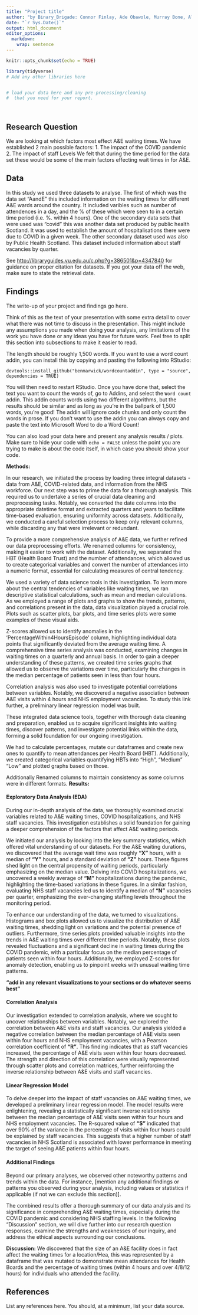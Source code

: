 ```yaml
---
title: "Project title"
author: "by Binary_Brigade: Connor Finlay, Ade Obawole, Murray Bone, Alexander Patton & Cameron Smith"
date: "`r Sys.Date()`"
output: html_document
editor_options: 
  markdown: 
    wrap: sentence
---
```


```r
knitr::opts_chunk$set(echo = TRUE)
```

```r
library(tidyverse)
# Add any other libraries here



```

```r
# load your data here and any pre-processing/cleaning 
#  that you need for your report.




```

## Research Question

We are looking at which factors most effect A&E waiting times.
We have established 2 main possible factors: 1.
The impact of the COVID pandemic 2.
The impact of staff Levels We felt that during the time period for the data set these would be some of the main factors effecting wait times in for A&E.

## Data

In this study we used three datasets to analyse.
The first of which was the data set "AandE" this included information on the waiting times for different A&E wards around the country.
It included varibles such as number of attendences in a day, and the % of these which were seen to in a certain time period (i.e. %. within 4 hours).
One of the secondary data sets that were used was "covid" this was another data set produced by public health Scotland.
It was used to establish the amount of hospitalisations there were due to COVID in a given week.
The other secondary dataset used was also by Public Health Scotland.
This dataset included information about staff vacancies by quarter.

See <http://libraryguides.vu.edu.au/c.php?g=386501&p=4347840> for guidance on proper citation for datasets.
If you got your data off the web, make sure to state the retrieval date.

## Findings

The write-up of your project and findings go here.

Think of this as the text of your presentation with some extra detail to cover what there was not time to discuss in the presentation.
This might include any assumptions you made when doing your analysis, any limitations of the work you have done or any ideas you have for future work.
Feel free to split this section into subsections to make it easier to read.

The length should be roughly 1,500 words.
If you want to use a word count addin, you can install this by copying and pasting the following into RStudio:

`devtools::install_github("benmarwick/wordcountaddin", type = "source", dependencies = TRUE)`

You will then need to restart RStudio.
Once you have done that, select the text you want to count the words of, go to Addins, and select the `Word count` addin.
This addin counts words using two different algorithms, but the results should be similar and as long as you're in the ballpark of 1,500 words, you're good!
The addin will ignore code chunks and only count the words in prose.
If you don't want to use the addin you can always copy and paste the text into Microsoft Word to do a Word Count!

You can also load your data here and present any analysis results / plots.
Make sure to hide your code with `echo = FALSE` unless the point you are trying to make is about the code itself, in which case you should show your code.

**Methods:**

In our research, we initiated the process by loading three integral datasets - data from A&E, COVID-related data, and information from the NHS workforce.
Our next step was to prime the data for a thorough analysis.
This required us to undertake a series of crucial data cleaning and preprocessing tasks.
Notably, we converted the date columns into the appropriate datetime format and extracted quarters and years to facilitate time-based evaluation, ensuring uniformity across datasets.
Additionally, we conducted a careful selection process to keep only relevant columns, while discarding any that were irrelevant or redundant.

To provide a more comprehensive analysis of A&E data, we further refined our data preprocessing efforts.
We renamed columns for consistency, making it easier to work with the dataset.
Additionally, we separated the HBT (Health Board Trust) and the number of attendances, which allowed us to create categorical variables and convert the number of attendances into a numeric format, essential for calculating measures of central tendency.

We used a variety of data science tools in this investigation.
To learn more about the central tendencies of variables like waiting times, we ran descriptive statistical calculations, such as mean and median calculations.
As we employed a range of plots and graphs to show the trends, patterns, and correlations present in the data, data visualization played a crucial role.
Plots such as scatter plots, bar plots, and time series plots were some examples of these visual aids.

Z-scores allowed us to identify anomalies in the 'PercentageWithin4HoursEpisode' column, highlighting individual data points that significantly deviated from the average waiting time.
A comprehensive time series analysis was conducted, examining changes in waiting times on a quarterly and annual basis.
In order to gain a deeper understanding of these patterns, we created time series graphs that allowed us to observe the variations over time, particularly the changes in the median percentage of patients seen in less than four hours.

Correlation analysis was also used to investigate potential correlations between variables.
Notably, we discovered a negative association between A&E visits within 4 hours and NHS employment vacancies.
To study this link further, a preliminary linear regression model was built.

These integrated data science tools, together with thorough data cleaning and preparation, enabled us to acquire significant insights into waiting times, discover patterns, and investigate potential links within the data, forming a solid foundation for our ongoing investigation.

We had to calculate percentages, mutate our dataframes and create new ones to quantify to mean attendances per Health Board (HBT). Additionally, we created categorical variables quantifying HBTs into "High", "Medium" "Low" and plotted graphs based on those.

Additionally Renamed columns to maintain consistency as some columns were in different formats.
**Results:**

#### Exploratory Data Analysis (EDA)

During our in-depth analysis of the data, we thoroughly examined crucial variables related to A&E waiting times, COVID hospitalizations, and NHS staff vacancies.
This investigation establishes a solid foundation for gaining a deeper comprehension of the factors that affect A&E waiting periods.

We initiated our analysis by looking into the key summary statistics, which offered vital understanding of our datasets.
For the A&E waiting durations, we discovered that the average wait time was roughly **"X"** hours, with a median of **"Y"** hours, and a standard deviation of **"Z"** hours.
These figures shed light on the central propensity of waiting periods, particularly emphasizing on the median value.
Delving into COVID hospitalizations, we uncovered a weekly average of **"M"** hospitalizations during the pandemic, highlighting the time-based variations in these figures.
In a similar fashion, evaluating NHS staff vacancies led us to identify a median of **"N"** vacancies per quarter, emphasizing the ever-changing staffing levels throughout the monitoring period.

To enhance our understanding of the data, we turned to visualizations.
Histograms and box plots allowed us to visualize the distribution of A&E waiting times, shedding light on variations and the potential presence of outliers.
Furthermore, time series plots provided valuable insights into the trends in A&E waiting times over different time periods.
Notably, these plots revealed fluctuations and a significant decline in waiting times during the COVID pandemic, with a particular focus on the median percentage of patients seen within four hours.
Additionally, we employed Z-scores for anomaly detection, enabling us to pinpoint weeks with unusual waiting time patterns.

**"add in any relevant visualizations to your sections or do whatever seems best"**

#### Correlation Analysis

Our investigation extended to correlation analysis, where we sought to uncover relationships between variables.
Notably, we explored the correlation between A&E visits and staff vacancies.
Our analysis yielded a negative correlation between the median percentage of A&E visits seen within four hours and NHS employment vacancies, with a Pearson correlation coefficient of **"R"**.
This finding indicates that as staff vacancies increased, the percentage of A&E visits seen within four hours decreased.
The strength and direction of this correlation were visually represented through scatter plots and correlation matrices, further reinforcing the inverse relationship between A&E visits and staff vacancies.

#### Linear Regression Model

To delve deeper into the impact of staff vacancies on A&E waiting times, we developed a preliminary linear regression model.
The model results were enlightening, revealing a statistically significant inverse relationship between the median percentage of A&E visits seen within four hours and NHS employment vacancies.
The R-squared value of **"S"** indicated that over 90% of the variance in the percentage of visits within four hours could be explained by staff vacancies.
This suggests that a higher number of staff vacancies in NHS Scotland is associated with lower performance in meeting the target of seeing A&E patients within four hours.

#### Additional Findings

Beyond our primary analyses, we observed other noteworthy patterns and trends within the data.
For instance, [mention any additional findings or patterns you observed during your analysis, including values or statistics if applicable (if not we can exclude this section)].

The combined results offer a thorough summary of our data analysis and its significance in comprehending A&E waiting times, especially during the COVID pandemic and considering NHS staffing levels.
In the following "Discussion" section, we will dive further into our research question responses, examine the strengths and weaknesses of our inquiry, and address the ethical aspects surrounding our conclusions.

**Discussion:**
We discovered that the size of an A&E facility does in fact affect the waiting times for a location/Hea, this was represented by a dataframe that was mutated to demonstrate mean attendances for Health Boards and the percentage of waiting times (within 4 hours and over 4/8/12 hours) for individuals who attended the facility.

## References

List any references here.
You should, at a minimum, list your data source.
